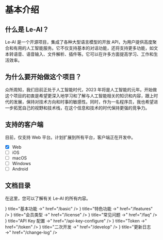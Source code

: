 
# 基本介绍

<Screenshot src={opengraph} alt="opengraph" full />

## 什么是 Le-AI？

Le-AI 是一个开源项目，集成了各种大型语言模型的开放 API，为用户提供高度聚合和有用的人工智能服务。它不仅支持基本的对话功能，还将支持更多功能，如文本转语音、语音输入、文件解析、插件等。它可以在许多方面提高学习、工作和生活效率。

## 为什么要开始做这个项目？

众所周知，我们目前正处于人工智能时代，2023 年将是人工智能的元年。开始做这个项目的初衷是希望更深入地学习和了解与人工智能相关的知识和内容，跟上时代的发展，保持对技术方向和时事的敏感性。同时，作为一名程序员，我也希望进一步拓宽自己的视野和技术栈，在这个信息和技术的时代保持更强的竞争力。

## 支持的客户端

目前，仅支持 Web 平台。计划扩展到所有平台，客户端正在开发中。

- [x] Web
- [ ] iOS
- [ ] macOS
- [ ] Windows
- [ ] Android

## 文档目录

在这里，您可以了解有关 Le-AI 的所有内容。


<Cards className="flex flex-col">
  <Card
    icon={
      <svg
        xmlns="http://www.w3.org/2000/svg"
        fill="none"
        viewBox="0 0 24 24"
        strokeWidth={1.5}
        stroke="currentColor"
        className="h-6 w-6"
      >
        <path
          strokeLinecap="round"
          strokeLinejoin="round"
          d="M12 7.5h1.5m-1.5 3h1.5m-7.5 3h7.5m-7.5 3h7.5m3-9h3.375c.621 0 1.125.504 1.125 1.125V18a2.25 2.25 0 01-2.25 2.25M16.5 7.5V18a2.25 2.25 0 002.25 2.25M16.5 7.5V4.875c0-.621-.504-1.125-1.125-1.125H4.125C3.504 3.75 3 4.254 3 4.875V18a2.25 2.25 0 002.25 2.25h13.5M6 7.5h3v3H6v-3z"
        />
      </svg>
    }
    title="基本功能 →"
    href="/basic"
  />
  <Card
    icon={
      <svg
        xmlns="http://www.w3.org/2000/svg"
        fill="none"
        viewBox="0 0 24 24"
        strokeWidth="1.5"
        stroke="currentColor"
        className="h-6 w-6"
      >
        <path
          strokeLinecap="round"
          strokeLinejoin="round"
          d="M9.813 15.904L9 18.75l-.813-2.846a4.5 4.5 0 00-3.09-3.09L2.25 12l2.846-.813a4.5 4.5 0 003.09-3.09L9 5.25l.813 2.846a4.5 4.5 0 003.09 3.09L15.75 12l-2.846.813a4.5 4.5 0 00-3.09 3.09zM18.259 8.715L18 9.75l-.259-1.035a3.375 3.375 0 00-2.455-2.456L14.25 6l1.036-.259a3.375 3.375 0 002.455-2.456L18 2.25l.259 1.035a3.375 3.375 0 002.456 2.456L21.75 6l-1.035.259a3.375 3.375 0 00-2.456 2.456zM16.894 20.567L16.5 21.75l-.394-1.183a2.25 2.25 0 00-1.423-1.423L13.5 18.75l1.183-.394a2.25 2.25 0 001.423-1.423l.394-1.183.394 1.183a2.25 2.25 0 001.423 1.423l1.183.394-1.183.394a2.25 2.25 0 00-1.423 1.423z"
        ></path>
      </svg>
    }
    title="特色功能 →"
    href="/features"
  />
  <Card
    icon={
      <svg
        xmlns="http://www.w3.org/2000/svg"
        fill="none"
        stroke="currentColor"
        strokeWidth="1.5"
        viewBox="0 0 24 24"
      >
        <path
          strokeLinecap="round"
          strokeLinejoin="round"
          d="M3.75 12h16.5m-16.5 3.75h16.5M3.75 19.5h16.5M5.625 4.5h12.75a1.875 1.875 0 0 1 0 3.75H5.625a1.875 1.875 0 0 1 0-3.75z"
        ></path>
      </svg>
    }
    title="会员类型 →"
    href="/license"
  />
  <Card
    icon={
      <svg
        xmlns="http://www.w3.org/2000/svg"
        fill="none"
        viewBox="0 0 24 24"
        strokeWidth="1.5"
        stroke="currentColor"
        className="h-6 w-6"
      >
        <path
          strokeLinecap="round"
          strokeLinejoin="round"
          d="M13.19 8.688a4.5 4.5 0 011.242 7.244l-4.5 4.5a4.5 4.5 0 01-6.364-6.364l1.757-1.757m13.35-.622l1.757-1.757a4.5 4.5 0 00-6.364-6.364l-4.5 4.5a4.5 4.5 0 001.242 7.244"
        ></path>
      </svg>
    }
    title="常见问题 →"
    href="/faq"
  />
  <Card
    icon={
      <svg
        xmlns="http://www.w3.org/2000/svg"
        fill="none"
        viewBox="0 0 24 24"
        strokeWidth="1.5"
        stroke="currentColor"
        className="h-6 w-6"
      >
        <path
          strokeLinecap="round"
          strokeLinejoin="round"
          d="M4.5 12a7.5 7.5 0 0015 0m-15 0a7.5 7.5 0 1115 0m-15 0H3m16.5 0H21m-1.5 0H12m-8.457 3.077l1.41-.513m14.095-5.13l1.41-.513M5.106 17.785l1.15-.964m11.49-9.642l1.149-.964M7.501 19.795l.75-1.3m7.5-12.99l.75-1.3m-6.063 16.658l.26-1.477m2.605-14.772l.26-1.477m0 17.726l-.26-1.477M10.698 4.614l-.26-1.477M16.5 19.794l-.75-1.299M7.5 4.205L12 12m6.894 5.785l-1.149-.964M6.256 7.178l-1.15-.964m15.352 8.864l-1.41-.513M4.954 9.435l-1.41-.514M12.002 12l-3.75 6.495"
        ></path>
      </svg>
    }
    title="API Key 配置 →"
    href="/api-key-configure"
  />
  <Card
    icon={
      <svg
        xmlns="http://www.w3.org/2000/svg"
        fill="none"
        viewBox="0 0 24 24"
        strokeWidth="1.5"
        stroke="currentColor"
        className="h-6 w-6"
      >
        <path
          strokeLinecap="round"
          strokeLinejoin="round"
          d="M6 6.878V6a2.25 2.25 0 012.25-2.25h7.5A2.25 2.25 0 0118 6v.878m-12 0c.235-.083.487-.128.75-.128h10.5c.263 0 .515.045.75.128m-12 0A2.25 2.25 0 004.5 9v.878m13.5-3A2.25 2.25 0 0119.5 9v.878m0 0a2.246 2.246 0 00-.75-.128H5.25c-.263 0-.515.045-.75.128m15 0A2.25 2.25 0 0121 12v6a2.25 2.25 0 01-2.25 2.25H5.25A2.25 2.25 0 013 18v-6c0-.98.626-1.813 1.5-2.122"
        ></path>
      </svg>
    }
    title="Token →"
    href="/token"
  />
  <Card
    icon={
      <svg
        xmlns="http://www.w3.org/2000/svg"
        fill="none"
        viewBox="0 0 24 24"
        strokeWidth="1.5"
        stroke="currentColor"
        className="h-6 w-6"
      >
        <path
          strokeLinecap="round"
          strokeLinejoin="round"
          d="M21 7.5l-9-5.25L3 7.5m18 0l-9 5.25m9-5.25v9l-9 5.25M3 7.5l9 5.25M3 7.5v9l9 5.25m0-9v9"
        ></path>
      </svg>
    }
    title="二次开发 →"
    href="/develop"
  />
  <Card
    icon={
      <svg viewBox="0 0 24 24">
        <path
          fill="currentColor"
          d="M20.56 18H3.44C2.65 18 2 17.37 2 16.59V7.41C2 6.63 2.65 6 3.44 6h17.12c.79 0 1.44.63 1.44 1.41v9.18c0 .78-.65 1.41-1.44 1.41M6.81 15.19v-3.66l1.92 2.35l1.92-2.35v3.66h1.93V8.81h-1.93l-1.92 2.35l-1.92-2.35H4.89v6.38h1.92M19.69 12h-1.92V8.81h-1.92V12h-1.93l2.89 3.28L19.69 12Z"
        ></path>
      </svg>
    }
    title="更新日志 →"
    href="/change-log"
  />
</Cards>
